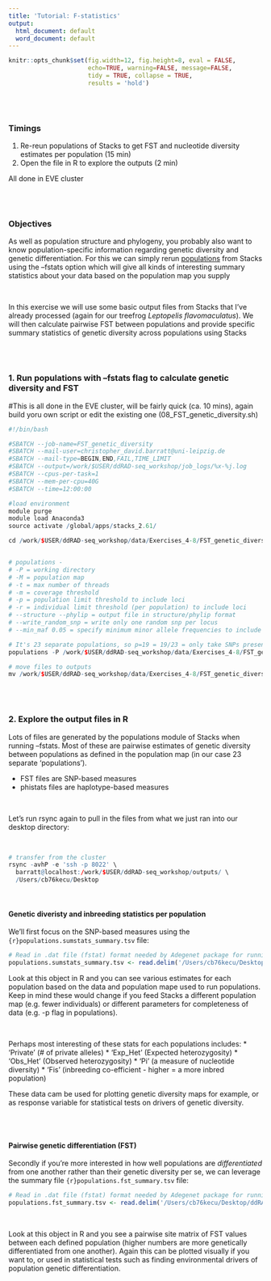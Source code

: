 ```yaml
---
title: 'Tutorial: F-statistics'
output:
  html_document: default
  word_document: default
---
```


```r
knitr::opts_chunk$set(fig.width=12, fig.height=8, eval = FALSE,
                      echo=TRUE, warning=FALSE, message=FALSE,
                      tidy = TRUE, collapse = TRUE,
                      results = 'hold')
```

\
\

### Timings 
  1. Re-reun populations of Stacks to get FST and nucleotide diversity estimates per population (15 min)
  2. Open the file in R to explore the outputs (2 min)
  
All done in EVE cluster
  
\
\

### Objectives

As well as population structure and phylogeny, you probably also want to know population-specific information regarding genetic diversity and genetic differentiation. For this we can simply rerun [populations](https://catchenlab.life.illinois.edu/stacks/comp/populations.php) from Stacks using the --fstats option which will give all kinds of interesting summary statistics about your data based on the population map you supply

\

In this exercise we will use some basic output files from Stacks that I've already processed (again for our treefrog *Leptopelis flavomaculatus*). We will then calculate pairwise FST between populations and provide specific summary statistics of genetic diversity across populations using Stacks

\
\

### 1. Run populations with --fstats flag to calculate genetic diversity and FST
#This is all done in the EVE cluster, will be fairly quick (ca. 10 mins), again build yoru own script or edit the existing one (08_FST_genetic_diversity.sh)

```r

#!/bin/bash                                                                                                                            

#SBATCH --job-name=FST_genetic_diversity
#SBATCH --mail-user=christopher_david.barratt@uni-leipzig.de
#SBATCH --mail-type=BEGIN,END,FAIL,TIME_LIMIT
#SBATCH --output=/work/$USER/ddRAD-seq_workshop/job_logs/%x-%j.log
#SBATCH --cpus-per-task=1 
#SBATCH --mem-per-cpu=40G
#SBATCH --time=12:00:00

#load environment
module purge
module load Anaconda3
source activate /global/apps/stacks_2.61/

cd /work/$USER/ddRAD-seq_workshop/data/Exercises_4-8/FST_genetic_diversity/


# populations - 
# -P = working directory 
# -M = population map
# -t = max number of threads
# -m = coverage threshold
# -p = population limit threshold to include loci
# -r = individual limit threshold (per population) to include loci
# --structure --phylip = output file in structure/phylip format
# --write_random_snp = write only one random snp per locus
# --min_maf 0.05 = specify minimum minor allele frequencies to include loci

# It's 23 separate populations, so p=19 = 19/23 = only take SNPs present in 82.6% of data
populations -P /work/$USER/ddRAD-seq_workshop/data/Exercises_4-8/FST_genetic_diversity/Lflav -O /work/$USER/ddRAD-seq_workshop/data/Exercises_4-8/FST_genetic_diversity/Lflav -M /work/$USER/ddRAD-seq_workshop/data/Exercises_4-8/FST_genetic_diversity/Lflav_popmap_FST -t 1 -p 19 -r 0.5 --genepop --fstats --min-maf 0.05

# move files to outputs
mv /work/$USER/ddRAD-seq_workshop/data/Exercises_4-8/FST_genetic_diversity/Lflav/populations.* /work/$USER/ddRAD-seq_workshop/outputs/Exercise_8/

```

\
\

### 2. Explore the output files in R

Lots of files are generated by the populations module of Stacks when running --fstats. Most of these are pairwise estimates of genetic diversity between populations as defined in the population map (in our case 23 separate 'populations'). 

* FST files are SNP-based measures
* phistats files are haplotype-based measures

\

Let's run rsync again to pull in the files from what we just ran into our desktop directory:

\

```r
# transfer from the cluster
rsync -avhP -e 'ssh -p 8022' \
  barratt@localhost:/work/$USER/ddRAD-seq_workshop/outputs/ \
  /Users/cb76kecu/Desktop

```

\


#### Genetic diveristy and inbreeding statistics per population

We'll first focus on the SNP-based measures using the ```{r}populations.sumstats_summary.tsv``` file:
```r
# Read in .dat file (fstat) format needed by Adegenet package for running DAPC
populations.sumstats_summary.tsv <- read.delim('/Users/cb76kecu/Desktop/ddRAD-seq_workshop/outputs/Exercise_8/populations.sumstats_summary.tsv', header=FALSE)
```

Look at this object in R and you can see various estimates for each population based on the data and population mape used to run populations. Keep in mind these would change if you feed Stacks a different population map (e.g. fewer individuals) or different parameters for completeness of data (e.g. -p flag in populations).

\

Perhaps most interesting of these stats for each populations includes: 
* 'Private' (# of private alleles)
* 'Exp_Het' (Expected heterozygosity)
* 'Obs_Het' (Observed heterozygosity)
* 'Pi' (a measure of nucleotide diversity)
* 'Fis' (inbreeding co-efficient - higher = a more inbred population)

These data cam be used for plotting genetic diversity maps for example, or as response variable for statistical tests on drivers of genetic diversity.

\
\

#### Pairwise genetic differentiation (FST)

Secondly if you're more interested in how well populations are *differentiated* from one another rather than their genetic diversity per se, we can leverage the summary file  ```{r}populations.fst_summary.tsv``` file:
```r
# Read in .dat file (fstat) format needed by Adegenet package for running DAPC
populations.fst_summary.tsv <- read.delim('/Users/cb76kecu/Desktop/ddRAD-seq_workshop/outputs/Exercise_8/populations.fst_summary.tsv', header=FALSE)
```

\

Look at this object in R and you see a pairwise site matrix of FST values between each defined population (higher numbers are more genetically differentiated from one another). Again this can be plotted visually if you want to, or used in statistical tests such as finding environmental drivers of population genetic differentiation.